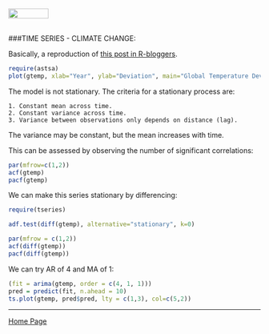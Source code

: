 <br>
<a href="http://rinterested.github.io/statistics/index.html">
<img HEIGHT="20" WIDTH="80" src="https://cloud.githubusercontent.com/assets/9312897/10556783/a27a26fa-745c-11e5-9b1a-2d5bd737387a.PNG"></a>
<br><br>

###TIME SERIES - CLIMATE CHANGE:
<br>

Basically, a reproduction of [this post in R-bloggers](http://www.r-bloggers.com/time-series-analysis-building-a-model-on-non-stationary-time-series/).

```r
require(astsa)
plot(gtemp, xlab="Year", ylab="Deviation", main="Global Temperature Deviations, 1880-2009", col="cyan3")
```

The model is not stationary. The criteria for a stationary process are:

    1. Constant mean across time.
    2. Constant variance across time.
    3. Variance between observations only depends on distance (lag).
    
The variance may be constant, but the mean increases with time.

This can be assessed by observing the number of significant correlations:

```r
par(mfrow=c(1,2))
acf(gtemp)
pacf(gtemp)
```

We can make this series stationary by differencing:

```r
require(tseries)
```
```r
adf.test(diff(gtemp), alternative="stationary", k=0)
```

```r
par(mfrow = c(1,2))
acf(diff(gtemp))
pacf(diff(gtemp))
```

We can try AR of $4$ and MA of $1$:

```r
(fit = arima(gtemp, order = c(4, 1, 1)))
pred = predict(fit, n.ahead = 10)
ts.plot(gtemp, pred$pred, lty = c(1,3), col=c(5,2))
```

---

<a href="http://rinterested.github.io/statistics/index.html">Home Page</a>
